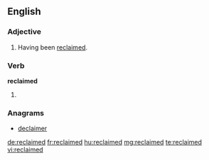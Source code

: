 ==English==

===Adjective===
{{en-adj}}

# Having been [[reclaim|reclaimed]].

===Verb===
'''reclaimed'''

# {{past of|reclaim}}

===Anagrams===
* [[declaimer#English|declaimer]]

[[de:reclaimed]]
[[fr:reclaimed]]
[[hu:reclaimed]]
[[mg:reclaimed]]
[[te:reclaimed]]
[[vi:reclaimed]]